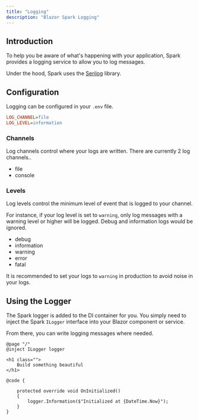 ```yaml
---
title: "Logging"
description: "Blazor Spark Logging"
---
```


## Introduction
To help you be aware of what's happening with your application, Spark provides a logging service to allow you to log messages.

Under the hood, Spark uses the [Serilog](https://serilog.net/) library.

## Configuration
Logging can be configured in your `.env` file.
```ini
LOG_CHANNEL=file
LOG_LEVEL=information
```

### Channels
Log channels control where your logs are written. There are currently 2 log channels..
- file
- console

### Levels
Log levels control the minimum level of event that is logged to your channel. 

For instance, if your log level is set to `warning`, only log messages with a warning level or higher will be logged. Debug and information logs would be ignored.
- debug
- information
- warning
- error
- fatal

It is recommended to set your logs to `warning` in production to avoid noise in your logs.

## Using the Logger
The Spark logger is added to the DI container for you. You simply need to inject the Spark `ILogger` interface into your Blazor component or service. 

From there, you can write logging messages where needed.
```razor
@page "/"
@inject ILogger logger

<h1 class="">
    Build something beautiful
</h1>

@code {

    protected override void OnInitialized()
    {
        logger.Information($"Initialized at {DateTime.Now}");
    }
}
```